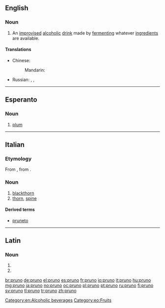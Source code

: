 ==English==

===Noun===
{{wikipedia}}
{{en-noun|-}}

# {{context|US|prison|slang|lang=en}} An [[improvised]] [[alcoholic]] [[drink]] made by [[ferment]]ing whatever [[ingredient]]s are available.

====Translations====
{{trans-top|an improvised alcoholic drink}}
* Chinese:
*: Mandarin: {{t|cmn|家酿啤酒|tr=jiā niàng píjiǔ|sc=Hani}}
{{trans-mid}}
* Russian: {{t+|ru|бра́га|f}}, {{t+|ru|бра́жка|f}}, {{qualifier|distilled}} {{t+|ru|самого́н|m}}
{{trans-bottom}}

[[Category:en:Alcoholic beverages]]

----

==Esperanto==

===Noun===
{{eo-head}}

# [[plum]]

[[Category:eo:Fruits]]

----

==Italian==

===Etymology===
From {{etyl|la|it}} {{term|prunus|lang=la}}, from {{etyl|grc|it}}.

===Noun===
{{it-noun|m}}

# [[blackthorn]]
# [[thorn]], [[spine]]

====Derived terms====
* [[pruneto]]

----

==Latin==

===Noun===
{{la-noun-form|prūnō}}

# {{inflection of|prūnus||dat|s|lang=la}}
# {{inflection of|prūnus||abl|s|lang=la}}

[[br:pruno]]
[[de:pruno]]
[[el:pruno]]
[[es:pruno]]
[[fr:pruno]]
[[io:pruno]]
[[it:pruno]]
[[hu:pruno]]
[[mg:pruno]]
[[ja:pruno]]
[[no:pruno]]
[[oc:pruno]]
[[pl:pruno]]
[[pt:pruno]]
[[ru:pruno]]
[[fi:pruno]]
[[sv:pruno]]
[[tl:pruno]]
[[tr:pruno]]
[[zh:pruno]]